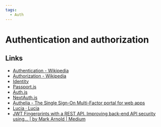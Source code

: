 ```yaml
---
tags:
  - Auth
---
```


# Authentication and authorization

## Links

- [Authentication - Wikipedia](https://en.wikipedia.org/wiki/Authentication)
- [Authorization - Wikipedia](https://en.wikipedia.org/wiki/Authorization)
- [Identity](https://web.dev/identity/)
- [Passport.js](https://www.passportjs.org/)
- [Auth.js](https://authjs.dev/)
- [NextAuth.js](https://next-auth.js.org/)
- [Authelia - The Single Sign-On Multi-Factor portal for web apps](https://www.authelia.com/)
- [Lucia · Lucia](https://lucia-auth.com/)
- [JWT Fingerprints with a REST API. Improving back-end API security using… | by Mark Arnold | Medium](https://g-booking.medium.com/jwt-fingerprint-tokens-af56215bb19a)
